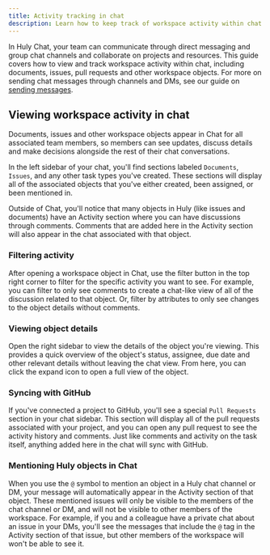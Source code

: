 ```yaml
---
title: Activity tracking in chat
description: Learn how to keep track of workspace activity within chat.
---
```


In Huly Chat, your team can communicate through direct messaging and group chat channels and collaborate on projects and resources. This guide covers how to view and track workspace activity within chat, including documents, issues, pull requests and other workspace objects. For more on sending chat messages through channels and DMs, see our guide on [sending messages](/communication/sending-messages).

## Viewing workspace activity in chat

Documents, issues and other workspace objects appear in Chat for all associated team members, so members can see updates, discuss details and make decisions alongside the rest of their chat conversations.

In the left sidebar of your chat, you'll find sections labeled `Documents`, `Issues`, and any other task types you've created. These sections will display all of the associated objects that you've either created, been assigned, or been mentioned in.

Outside of Chat, you'll notice that many objects in Huly (like issues and documents) have an Activity section where you can have discussions through comments. Comments that are added here in the Activity section will also appear in the chat associated with that object.

### Filtering activity

After opening a workspace object in Chat, use the filter button in the top right corner to filter for the specific activity you want to see. For example, you can filter to only see comments to create a chat-like view of all of the discussion related to that object. Or, filter by attributes to only see changes to the object details without comments.

### Viewing object details

Open the right sidebar to view the details of the object you're viewing. This provides a quick overview of the object's status, assignee, due date and other relevant details without leaving the chat view. From here, you can click the expand icon to open a full view of the object.

### Syncing with GitHub

If you've connected a project to GitHub, you'll see a special `Pull Requests` section in your chat sidebar. This section will display all of the pull requests associated with your project, and you can open any pull request to see the activity history and comments. Just like comments and activity on the task itself, anything added here in the chat will sync with GitHub.

### Mentioning Huly objects in Chat

When you use the `@` symbol to mention an object in a Huly chat channel or DM, your message will automatically appear in the Activity section of that object. These mentioned issues will only be visible to the members of the chat channel or DM, and will not be visible to other members of the workspace. For example, if you and a colleague have a private chat about an issue in your DMs, you'll see the messages that include the `@` tag in the Activity section of that issue, but other members of the workspace will won't be able to see it.